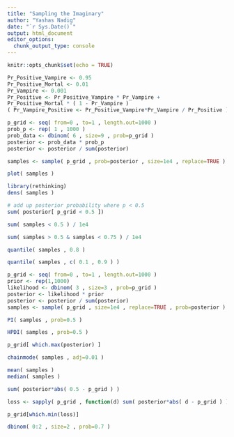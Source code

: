 ```yaml
---
title: "Sampling the Imaginary"
author: "Yashas Nadig"
date: "`r Sys.Date()`"
output: html_document
editor_options: 
  chunk_output_type: console
---
```


```r
knitr::opts_chunk$set(echo = TRUE)
```

```r
Pr_Positive_Vampire <- 0.95
Pr_Positive_Mortal <- 0.01
Pr_Vampire <- 0.001
Pr_Positive <- Pr_Positive_Vampire * Pr_Vampire +
Pr_Positive_Mortal * ( 1 - Pr_Vampire )
( Pr_Vampire_Positive <- Pr_Positive_Vampire*Pr_Vampire / Pr_Positive )
```

```r
p_grid <- seq( from=0 , to=1 , length.out=1000 )
prob_p <- rep( 1 , 1000 )
prob_data <- dbinom( 6 , size=9 , prob=p_grid )
posterior <- prob_data * prob_p
posterior <- posterior / sum(posterior)
```

```r
samples <- sample( p_grid , prob=posterior , size=1e4 , replace=TRUE )
```

```r
plot( samples )
```

```r
library(rethinking)
dens( samples )
```

```r
# add up posterior probability where p < 0.5
sum( posterior[ p_grid < 0.5 ])
```

```r
sum( samples < 0.5 ) / 1e4
```

```r
sum( samples > 0.5 & samples < 0.75 ) / 1e4
```

```r
quantile( samples , 0.8 )
```

```r
quantile( samples , c( 0.1 , 0.9 ) )
```

```r
p_grid <- seq( from=0 , to=1 , length.out=1000 )
prior <- rep(1,1000)
likelihood <- dbinom( 3 , size=3 , prob=p_grid )
posterior <- likelihood * prior
posterior <- posterior / sum(posterior)
samples <- sample( p_grid , size=1e4 , replace=TRUE , prob=posterior )
```

```r
PI( samples , prob=0.5 )
```

```r
HPDI( samples , prob=0.5 )
```

```r
p_grid[ which.max(posterior) ]
```

```r
chainmode( samples , adj=0.01 )
```

```r
mean( samples )
median( samples )
```

```r
sum( posterior*abs( 0.5 - p_grid ) )
```

```r
loss <- sapply( p_grid , function(d) sum( posterior*abs( d - p_grid ) ) )
```

```r
p_grid[which.min(loss)]
```

```r
dbinom( 0:2 , size=2 , prob=0.7 )
```














